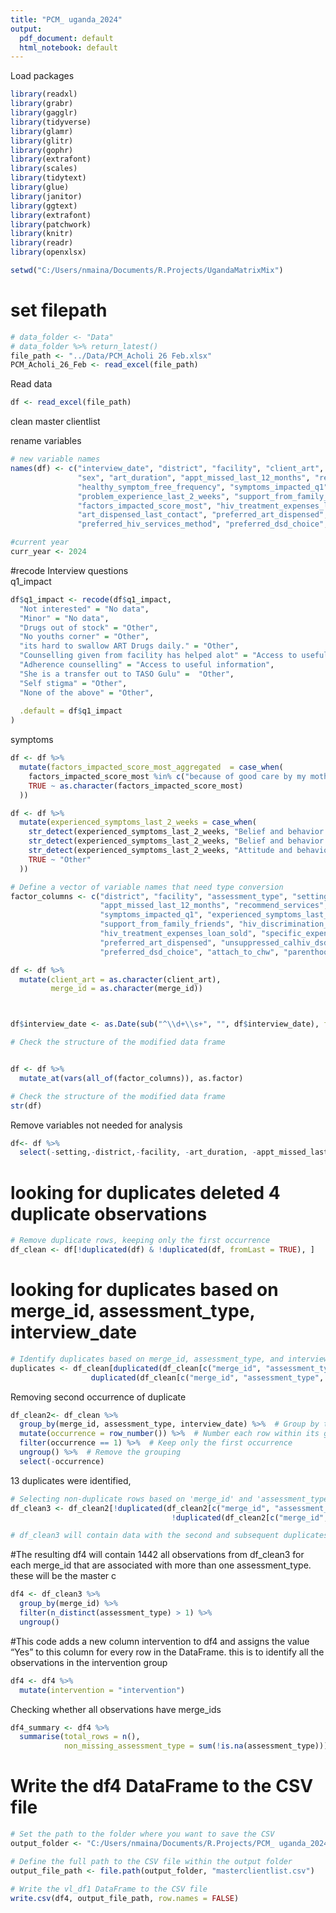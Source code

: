 ```yaml
---
title: "PCM_ uganda_2024"
output:
  pdf_document: default
  html_notebook: default
---
```


Load packages 
```r
library(readxl)
library(grabr)
library(gagglr)
library(tidyverse)
library(glamr)
library(glitr)
library(gophr)
library(extrafont)
library(scales)
library(tidytext)
library(glue)
library(janitor)
library(ggtext)
library(extrafont)
library(patchwork)
library(knitr)
library(readr)
library(openxlsx)
```

```r
setwd("C:/Users/nmaina/Documents/R.Projects/UgandaMatrixMix")
```

# set filepath
```r
# data_folder <- "Data"
# data_folder %>% return_latest()
file_path <- "../Data/PCM_Acholi 26 Feb.xlsx"
PCM_Acholi_26_Feb <- read_excel(file_path)
```


Read data 
```r
df <- read_excel(file_path)
```


clean master clientlist

rename variables 
```r
# new variable names
names(df) <- c("interview_date", "district", "facility", "client_art", "merge_id", "assessment_type", "setting", "age", 
               "sex", "art_duration", "appt_missed_last_12_months", "recommend_services", "q1_impact",
               "healthy_symptom_free_frequency", "symptoms_impacted_q1", "experienced_symptoms_last_2_weeks", 
               "problem_experience_last_2_weeks", "support_from_family_friends", "hiv_discrimination_past_month",
               "factors_impacted_score_most", "hiv_treatment_expenses_loan_sold", "specific_expenses_for_treatment",
               "art_dispensed_last_contact", "preferred_art_dispensed", "unsuppressed_calhiv_dsd_approach",
               "preferred_hiv_services_method", "preferred_dsd_choice", "attach_to_chw", "parenthood_status")

```



```r
#current year
curr_year <- 2024
```


#recode Interview questions  
q1_impact 
```r
df$q1_impact <- recode(df$q1_impact,
  "Not interested" = "No data",
  "Minor" = "No data",
  "Drugs out of stock" = "Other",
  "No youths corner" = "Other",
  "its hard to swallow ART Drugs daily." = "Other",
  "Counselling given from facility has helped alot" = "Access to useful information",
  "Adherence counselling" = "Access to useful information",
  "She is a transfer out to TASO Gulu" =  "Other",
  "Self stigma" = "Other",
  "None of the above" = "Other",
  
  .default = df$q1_impact
)

```

symptoms 
```r
df <- df %>%
  mutate(factors_impacted_score_most_aggregated  = case_when(
    factors_impacted_score_most %in% c("because of good care by my mother", "Behaviour of Pupils toward him", "Can not yet talk well", "cared by mother", "Family members are not stable in one position", "Fear of other people", "grandmother does not supervise the child", "he is a child", "he is a orphan", "He is a transfer out to lapinat", "he still too young, does not know", "I have no problems with our neighbors.", "It was those days when i was at school but no problems now", "Long distance", "love of my family members", "Minor", "Mother in law", "My cousin use to abuse, but he has gone to their home.", "My parent are the one who always pick my drugs no one knows my status.", "no body knows her status only the mother", "No discrimination", "No discrimination experienced", "no one  knows i am on ART", "No one knows my status", "No one knows my status apart from my parent", "no one knows my status only my mother", "none has insulted him.", "Not able to tell well", "Not sure", "Nothing like discrimination", "Peer group", "PEER GROUP", "School", "Self stigma", "She is a transfer out to TASO Gulu", "Stigma by fellow students", "The biological parent negleted child and the grandmother the taking care of.", "the information about the child is guarded by the parents", "The issue of discrimination are already been solve", "The mother reported no one knows ours status", "The mother reported that there is no problem", "The mother who always keep drug", "The respondant was the mother", "Usual situations", "We live freely with our neighbours", "friends","Full care","Classmates","Other- please specify" ) ~ "Other",
    TRUE ~ as.character(factors_impacted_score_most)
  ))
```




```r

df <- df %>%
  mutate(experienced_symptoms_last_2_weeks = case_when(
    str_detect(experienced_symptoms_last_2_weeks, "Belief and behavior of your family toward you") ~ "Belief and behaviour of your family toward you",
    str_detect(experienced_symptoms_last_2_weeks, "Belief and behavior of the community toward you") ~ "Belief and behaviour of the community toward you",
    str_detect(experienced_symptoms_last_2_weeks, "Attitude and behavior of clinic staff toward you") ~ "Attitude and behaviour of clinic staff toward you",
    TRUE ~ "Other"
  ))


```


```r
# Define a vector of variable names that need type conversion
factor_columns <- c("district", "facility", "assessment_type", "setting", "age", "sex", "art_duration",
                    "appt_missed_last_12_months", "recommend_services", "q1_impact", "healthy_symptom_free_frequency",
                    "symptoms_impacted_q1", "experienced_symptoms_last_2_weeks", "problem_experience_last_2_weeks",
                    "support_from_family_friends", "hiv_discrimination_past_month", "factors_impacted_score_most",
                    "hiv_treatment_expenses_loan_sold", "specific_expenses_for_treatment", "art_dispensed_last_contact",
                    "preferred_art_dispensed", "unsuppressed_calhiv_dsd_approach", "preferred_hiv_services_method",
                    "preferred_dsd_choice", "attach_to_chw", "parenthood_status")

df <- df %>%
  mutate(client_art = as.character(client_art),
         merge_id = as.character(merge_id))



df$interview_date <- as.Date(sub("^\\d+\\s+", "", df$interview_date), format = "%Y-%m-%d")

# Check the structure of the modified data frame


df <- df %>%
  mutate_at(vars(all_of(factor_columns)), as.factor)

# Check the structure of the modified data frame
str(df)

```
Remove  variables not needed for analysis 

```r
df<- df %>%
  select(-setting,-district,-facility, -art_duration, -appt_missed_last_12_months, -client_art)
```


# looking for duplicates deleted 4 duplicate observations
```r
# Remove duplicate rows, keeping only the first occurrence
df_clean <- df[!duplicated(df) & !duplicated(df, fromLast = TRUE), ]

```

# looking for duplicates based on merge_id, assessment_type, interview_date
```r
# Identify duplicates based on merge_id, assessment_type, and interview_date
duplicates <- df_clean[duplicated(df_clean[c("merge_id", "assessment_type", "interview_date")]) | 
                  duplicated(df_clean[c("merge_id", "assessment_type", "interview_date")], fromLast = TRUE), ]
```



Removing second occurrence of duplicate
```r
df_clean2<- df_clean %>%
  group_by(merge_id, assessment_type, interview_date) %>%  # Group by the specified columns
  mutate(occurrence = row_number()) %>%  # Number each row within its group
  filter(occurrence == 1) %>%  # Keep only the first occurrence
  ungroup() %>%  # Remove the grouping
  select(-occurrence)
```

13 duplicates were identified, 
```r
# Selecting non-duplicate rows based on 'merge_id' and 'assessment_type'
df_clean3 <- df_clean2[!duplicated(df_clean2[c("merge_id", "assessment_type")]) & 
                                    !duplicated(df_clean2[c("merge_id", "assessment_type")], fromLast = TRUE), ]

# df_clean3 will contain data with the second and subsequent duplicates removed

```

#The resulting df4 will contain 1442 all observations from df_clean3 for each merge_id that are associated with more than one assessment_type. these will be the master c

```r
df4 <- df_clean3 %>%
  group_by(merge_id) %>%
  filter(n_distinct(assessment_type) > 1) %>%
  ungroup()
```


<!-- #creates a new df  single_assessment. The df will have observations by merge_id with only one assessment type  -->
<!-- ```{r} -->
<!-- single_assessment <- df_clean3 %>% -->
<!--   group_by(merge_id) %>% -->
<!--   filter(n_distinct(assessment_type) == 1) %>% -->
<!--   ungroup() -->

<!-- # single_assessment will contain 425 observations by merge_id with only one assessment_type -->
<!-- ``` -->



#This code adds a new column intervention to df4 and assigns the value "Yes" to this column for every row in the DataFrame. this is to identify all the observations in the intervention group 
```r
df4 <- df4 %>%
  mutate(intervention = "intervention")
```

Checking whether all observations have merge_ids

```r
df4_summary <- df4 %>%
  summarise(total_rows = n(),
            non_missing_assessment_type = sum(!is.na(assessment_type)))
```


# Write the df4 DataFrame to the CSV file
```r
# Set the path to the folder where you want to save the CSV
output_folder <- "C:/Users/nmaina/Documents/R.Projects/PCM_ uganda_2024/dataout"

# Define the full path to the CSV file within the output folder
output_file_path <- file.path(output_folder, "masterclientlist.csv")

# Write the vl_df1 DataFrame to the CSV file
write.csv(df4, output_file_path, row.names = FALSE)

```

